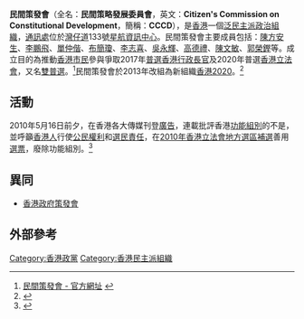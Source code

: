'''民間策發會'''（全名：'''民間策略發展委員會'''，英文：'''Citizen's Commission on Constitutional Development'''，簡稱：'''CCCD'''），是[[香港|香港]]一個[[泛民主派|泛民主派]][[政治組織|政治組織]]，[[地址|通訊處]]位於[[灣仔道|灣仔道]]133號[[星航資訊中心|星航資訊中心]]。民間策發會主要成員包括：[[陳方安生|陳方安生]]、[[李鵬飛_(香港)|李鵬飛]]、[[單仲偕|單仲偕]]、[[布簡瓊|布簡瓊]]、[[李志喜|李志喜]]、[[吳永輝|吳永輝]]、[[高德禮|高德禮]]、[[陳文敏|陳文敏]]、[[郭榮鏗|郭榮鏗]]等。成立目的為推動[[香港市民|香港市民]]參與爭取2017年[[普選|普選]][[香港行政長官|香港行政長官]]及2020年普選[[香港立法會|香港立法會]]，又名[[雙普選|雙普選]]。<ref>[https://www.citizenscommission.hk/ 民間策發會 - 官方網址] {{webarchive|url=https://web.archive.org/web/20130826131737/https://www.citizenscommission.hk/ |date=2013-08-26 }}</ref>民間策發會於2013年改組為新組織[[香港2020|香港2020]]。<ref>{{cite web |title=陳方安生成立推動香港普選新民間組織 |url=https://www.voachinese.com/a/anson-chen-20130425/1648494.html |publisher=美國之音 |accessdate=2020-09-10 |date=2013-04-25}}</ref>

==活動==
2010年5月16日前夕，在香港各大傳媒刊登[[廣告|廣告]]，連載批評香港[[功能組別|功能組別]]的不是，並呼籲[[香港人|香港人]]行使[[公民權利|公民權利]]和[[選民|選民]][[責任|責任]]，在[[2010年香港立法會地方選區補選|2010年香港立法會地方選區補選]]善用[[選票|選票]]，廢除功能組別。<ref>{{Cite web |url=http://www.am730.com.hk/old_issue/issue/2010/201005/20100513/default1.html?startpage= |title=AM730, 第32頁:民間策發會政治廣告 |accessdate=2010-05-18 |archive-date=2010-05-16 |archive-url=https://web.archive.org/web/20100516173048/http://www.am730.com.hk/old_issue/issue/2010/201005/20100513/default1.html?startpage= |dead-url=yes }}</ref>

== 異同 ==
*[[香港政府|香港政府]][[策發會|策發會]]

==外部參考==
{{reflist}}

[[Category:香港政黨|Category:香港政黨]]
[[Category:香港民主派組織|Category:香港民主派組織]]